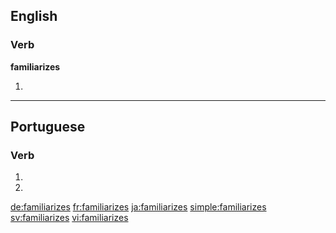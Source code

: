 ==English==

===Verb===
'''familiarizes'''

# {{en-third-person singular of|familiarize}}

----

==Portuguese==

===Verb===
{{head|pt|verb form}}

# {{conjugation of|familiarizar||2|s|present|subjunctive|lang=pt}}
# {{conjugation of|familiarizar||2|s|negative|imperative|lang=pt}}

[[de:familiarizes]]
[[fr:familiarizes]]
[[ja:familiarizes]]
[[simple:familiarizes]]
[[sv:familiarizes]]
[[vi:familiarizes]]